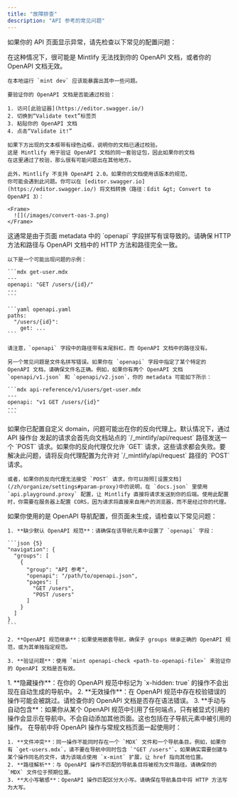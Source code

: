 ```yaml
---
title: "故障排查"
description: "API 参考的常见问题"
---
```


如果你的 API 页面显示异常，请先检查以下常见的配置问题：

<AccordionGroup>
  <Accordion title="我的所有 OpenAPI 页面都是完全空白的">
    在这种情况下，很可能是 Mintlify 无法找到你的 OpenAPI 文档，或者你的 OpenAPI 文档无效。

    在本地运行 `mint dev` 应该能暴露出其中一些问题。

    要验证你的 OpenAPI 文档是否能通过校验：

    1. 访问[此验证器](https://editor.swagger.io/)
    2. 切换到“Validate text”标签页
    3. 粘贴你的 OpenAPI 文档
    4. 点击“Validate it!”

    如果下方出现的文本框带有绿色边框，说明你的文档已通过校验。
    这是 Mintlify 用于验证 OpenAPI 文档的同一套验证包，因此如果你的文档
    在这里通过了校验，那么很有可能问题出在其他地方。

    此外，Mintlify 不支持 OpenAPI 2.0。如果你的文档使用该版本的规范，
    你可能会遇到此问题。你可以在 [editor.swagger.io](https://editor.swagger.io/) 将文档转换（路径：Edit &gt; Convert to OpenAPI 3）：

    <Frame>
      ![](/images/convert-oas-3.png)
    </Frame>
  </Accordion>

  <Accordion title="我的某个 OpenAPI 页面完全是空白的">
    这通常是由于页面 metadata 中的 `openapi` 字段拼写有误导致的。请确保
    HTTP 方法和路径与 OpenAPI 文档中的 HTTP 方法和路径完全一致。

    以下是一个可能出现问题的示例：

    ```mdx get-user.mdx
    ---
    openapi: "GET /users/{id}/"
    ---
    ```

    ```yaml openapi.yaml
    paths:
      "/users/{id}":
        get: ...
    ```

    请注意，`openapi` 字段中的路径带有末尾斜杠，而 OpenAPI 文档中的路径没有。

    另一个常见问题是文件名拼写错误。如果你在 `openapi` 字段中指定了某个特定的 OpenAPI 文档，请确保文件名正确。例如，如果你有两个 OpenAPI 文档 `openapi/v1.json` 和 `openapi/v2.json`，你的 metadata 可能如下所示：

    ```mdx api-reference/v1/users/get-user.mdx
    ---
    openapi: "v1 GET /users/{id}"
    ---
    ```
  </Accordion>

  <Accordion title="来自 API 操作台 的请求无法运行">
    如果你已配置自定义 domain，问题可能出在你的反向代理上。默认情况下，通过 API 操作台 发起的请求会首先向文档站点的 `/_mintlify/api/request` 路径发送一个 `POST` 请求。如果你的反向代理仅允许 `GET` 请求，这些请求都会失败。要解决此问题，请将反向代理配置为允许对 `/_mintlify/api/request` 路径的 `POST` 请求。

    或者，如果你的反向代理无法接受 `POST` 请求，你可以按照[设置文档](/zh/organize/settings#param-proxy)中的说明，在 `docs.json` 里使用 `api.playground.proxy` 配置，让 Mintlify 直接将请求发送到你的后端。使用此配置时，你需要在服务器上配置 CORS，因为请求将直接来自用户的浏览器，而不是经过你的代理。
  </Accordion>

  <Accordion title="OpenAPI 导航条目未生成页面">
    如果你使用的是 OpenAPI 导航配置，但页面未生成，请检查以下常见问题：

    1. **缺少默认 OpenAPI 规范**：请确保在该导航元素中设置了 `openapi` 字段：

    ```json {5}
    "navigation": {
      "groups": [
        {
          "group": "API 参考",
          "openapi": "/path/to/openapi.json",
          "pages": [
            "GET /users",
            "POST /users"
          ]
        }
      ]
    }
    ```

    2. **OpenAPI 规范继承**：如果使用嵌套导航，确保子 groups 继承正确的 OpenAPI 规范，或为其单独指定规范。

    3. **验证问题**：使用 `mint openapi-check <path-to-openapi-file>` 来验证你的 OpenAPI 文档是否有效。
  </Accordion>

  <Accordion title="某些 OpenAPI 操作会出现在导航中，但其他的不会">
    1. **隐藏操作**：在你的 OpenAPI 规范中标记为 `x-hidden: true` 的操作不会出现在自动生成的导航中。
    2. **无效操作**：在 OpenAPI 规范中存在校验错误的操作可能会被跳过。请检查你的 OpenAPI 文档是否存在语法错误。
    3. **手动与自动包含**：如果你从某个 OpenAPI 规范中引用了任何端点，只有被显式引用的操作会显示在导航中。不会自动添加其他页面。这也包括在子导航元素中被引用的操作。
  </Accordion>

  <Accordion title="混合导航（OpenAPI 与 MDX 页面）无法正常工作">
    在导航中将 OpenAPI 操作与常规文档页面一起使用时：

    1. **文件冲突**：同一操作不能同时存在一个 `MDX` 文件和一个导航条目。例如，如果你有 `get-users.mdx`，请不要在导航中同时包含 `"GET /users"`。如果确实需要创建与某个操作同名的文件，请为该端点使用 `x-mint` 扩展，让 href 指向其他位置。
    2. **路径解析**：与 OpenAPI 操作不匹配的导航条目将被视为文件路径。请确保你的 `MDX` 文件位于预期位置。
    3. **大小写敏感**：OpenAPI 操作匹配区分大小写。请确保在导航条目中将 HTTP 方法写为大写。
  </Accordion>
</AccordionGroup>